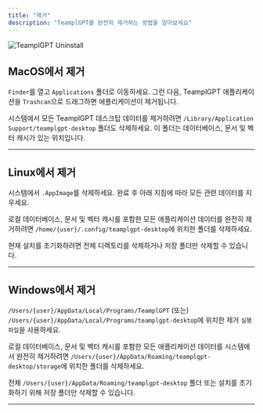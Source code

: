 ```yaml
---
title: "제거"
description: "TeamplGPT를 완전히 제거하는 방법을 알아보세요"
---
```



<Image
  src="/images/guides/uninstall.png"
  height={1080}
  width={1920}
  quality={100}
  alt="TeamplGPT Uninstall"
/>

## MacOS에서 제거

`Finder`를 열고 `Applications` 폴더로 이동하세요. 그런 다음, TeamplGPT 애플리케이션을 `Trashcan`으로 드래그하면 애플리케이션이 제거됩니다.

시스템에서 모든 TeamplGPT 데스크탑 데이터를 제거하려면 `/Library/Application Support/teamplgpt-desktop` 폴더도 삭제하세요. 이 폴더는 데이터베이스, 문서 및 벡터 캐시가 있는 위치입니다.

---

## Linux에서 제거

시스템에서 `.AppImage`를 삭제하세요. 완료 후 아래 지침에 따라 모든 관련 데이터를 지우세요.

로컬 데이터베이스, 문서 및 벡터 캐시를 포함한 모든 애플리케이션 데이터를 완전히 제거하려면 `/home/{user}/.config/teamplgpt-desktop`에 위치한 폴더를 삭제하세요.

현재 설치를 초기화하려면 전체 디렉토리를 삭제하거나 저장 폴더만 삭제할 수 있습니다.

---

## Windows에서 제거

`/Users/{user}/AppData/Local/Programs/TeamplGPT` (또는) `/Users/{user}/AppData/Local/Programs/teamplgpt-desktop`에 위치한 제거 `실행 파일`을 사용하세요.

로컬 데이터베이스, 문서 및 벡터 캐시를 포함한 모든 애플리케이션 데이터를 시스템에서 완전히 제거하려면 `/Users/{user}/AppData/Roaming/teamplgpt-desktop/storage`에 위치한 폴더를 삭제하세요.

전체 `/Users/{user}/AppData/Roaming/teamplgpt-desktop` 폴더 또는 설치를 초기화하기 위해 저장 폴더만 삭제할 수 있습니다.

---
